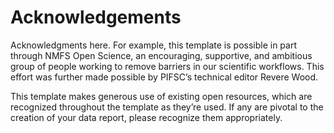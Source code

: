 # Acknowledgements {.unnumbered}

Acknowledgments here. For example, this template is possible in part through
NMFS Open Science, an encouraging, supportive, and ambitious group of people
working to remove barriers in our scientific workflows.  This effort was further 
made possible by PIFSC's technical editor Revere Wood.

This template makes generous use of existing open resources, which are recognized
throughout the template as they're used.  If any are pivotal to the creation of 
your data report, please recognize them appropriately. 